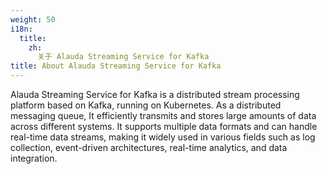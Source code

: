 ```yaml
---
weight: 50
i18n:
  title:
    zh:
      关于 Alauda Streaming Service for Kafka
title: About Alauda Streaming Service for Kafka
---
```


Alauda Streaming Service for Kafka is a distributed stream processing platform based on Kafka, running on Kubernetes. As a distributed messaging queue, It efficiently transmits and stores large amounts of data across different systems. It supports multiple data formats and can handle real-time data streams, making it widely used in various fields such as log collection, event-driven architectures, real-time analytics, and data integration.

<ExternalSite name="kafka" href="/intro"/>
